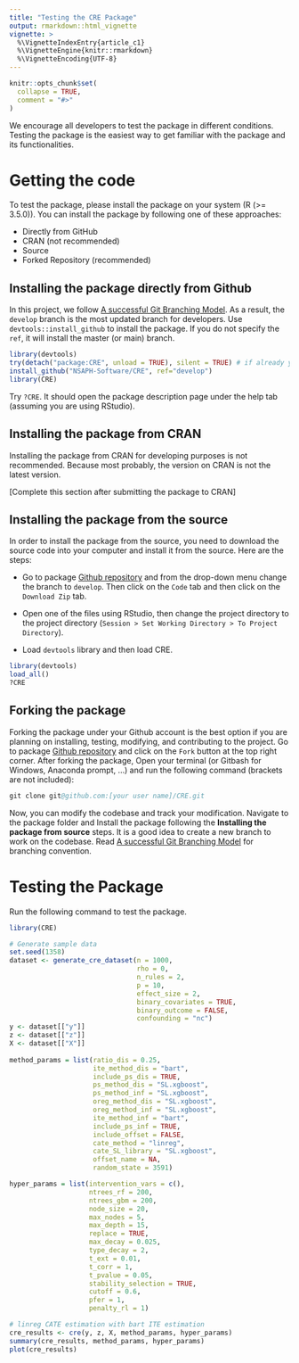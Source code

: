 ```yaml
---
title: "Testing the CRE Package"
output: rmarkdown::html_vignette
vignette: >
  %\VignetteIndexEntry{article_c1}
  %\VignetteEngine{knitr::rmarkdown}
  %\VignetteEncoding{UTF-8}
---
```


```r
knitr::opts_chunk$set(
  collapse = TRUE,
  comment = "#>"
)
```

We encourage all developers to test the package in different conditions. 
Testing the package is the easiest way to get familiar with the package and its 
functionalities.  

# Getting the code


To test the package, please install the package on your
system (R (>= 3.5.0)). You can install the package by following one of these 
approaches:

- Directly from GitHub
- CRAN (not recommended)
- Source 
- Forked Repository (recommended)

## Installing the package directly from Github

In this project, we follow [A successful Git Branching Model](https://nvie.com/posts/a-successful-git-branching-model/).
As a result, the `develop` branch is the most updated branch for developers. Use
`devtools::install_github` to install the package. If you do not specify the `ref`,
it will install the master (or main) branch.  

```R
library(devtools)
try(detach("package:CRE", unload = TRUE), silent = TRUE) # if already you have the package, detach and unload it, to have a new install. 
install_github("NSAPH-Software/CRE", ref="develop")
library(CRE)
```

Try `?CRE`. It should open the package description page under the help tab 
(assuming you are using RStudio).

## Installing the package from CRAN

Installing the package from CRAN for developing purposes is not recommended. 
Because most probably, the version on CRAN is not the latest version. 

[Complete this section after submitting the package to CRAN]

## Installing the package from the source

In order to install the package from the source, you need to download the source 
code into your computer and install it from the source. Here are the steps:

- Go to package [Github repository](https://github.com/NSAPH-Software/CRE) and from the 
drop-down menu change the branch to `develop`. Then click on the `Code` tab and 
then click on the `Download Zip` tab.

- Open one of the files using RStudio, then change the project directory to the 
project directory (`Session > Set Working Directory > To Project Directory`). 

- Load `devtools` library and then load CRE.

```R
library(devtools)
load_all()
?CRE
```

## Forking the package

Forking the package under your Github account is the best option if you are 
planning on installing, testing, modifying, and contributing to the 
project. Go to package [Github repository](https://github.com/NSAPH-Software/CRE) and 
click on the `Fork` button at the top right corner. After forking the package, 
Open your terminal (or Gitbash for Windows, Anaconda prompt, ...) and run the 
following command  (brackets are not included):

```S
git clone git@github.com:[your user name]/CRE.git
```

Now, you can modify the codebase and track your modification. Navigate to the 
package folder and Install the package following the 
**Installing the package from source** steps. It is a good idea 
to create a new branch to work on the codebase. Read 
[A successful Git Branching Model](https://nvie.com/posts/a-successful-git-branching-model/) for 
branching convention.

# Testing the Package

Run the following command to test the package. 

```r
library(CRE)

# Generate sample data
set.seed(1358)
dataset <- generate_cre_dataset(n = 1000, 
                                rho = 0, 
                                n_rules = 2, 
                                p = 10,
                                effect_size = 2, 
                                binary_covariates = TRUE,
                                binary_outcome = FALSE,
                                confounding = "nc")
y <- dataset[["y"]]
z <- dataset[["z"]]
X <- dataset[["X"]]
                   
method_params = list(ratio_dis = 0.25,
                     ite_method_dis = "bart",
                     include_ps_dis = TRUE,
                     ps_method_dis = "SL.xgboost",
                     ps_method_inf = "SL.xgboost",
                     oreg_method_dis = "SL.xgboost",
                     oreg_method_inf = "SL.xgboost",
                     ite_method_inf = "bart",
                     include_ps_inf = TRUE,
                     include_offset = FALSE,
                     cate_method = "linreg",
                     cate_SL_library = "SL.xgboost",
                     offset_name = NA,
                     random_state = 3591)

hyper_params = list(intervention_vars = c(),
                    ntrees_rf = 200,
                    ntrees_gbm = 200,
                    node_size = 20,
                    max_nodes = 5,
                    max_depth = 15,
                    replace = TRUE,
                    max_decay = 0.025,
                    type_decay = 2,
                    t_ext = 0.01,
                    t_corr = 1,
                    t_pvalue = 0.05,
                    stability_selection = TRUE,
                    cutoff = 0.6,
                    pfer = 1,
                    penalty_rl = 1)

# linreg CATE estimation with bart ITE estimation
cre_results <- cre(y, z, X, method_params, hyper_params)
summary(cre_results, method_params, hyper_params)
plot(cre_results)
```

